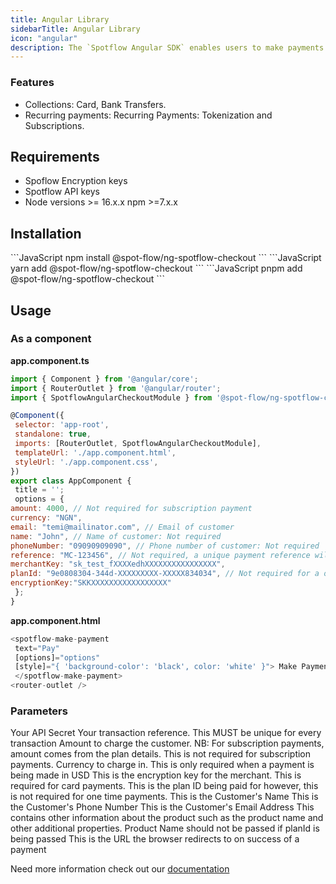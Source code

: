 ```yaml
---
title: Angular Library
sidebarTitle: Angular Library
icon: "angular"
description: The `Spotflow Angular SDK` enables users to make payments seamlessly. It integrates smoothly into your Angular application, providing a streamlined checkout experience.
---
```


### Features
- Collections: Card, Bank Transfers.
- Recurring payments: Recurring Payments: Tokenization and Subscriptions.

## Requirements
- Spoflow Encryption keys
- Spotflow API keys
- Node versions >= 16.x.x npm >=7.x.x

## Installation

<Tabs>
  <Tab title="npm">
    ```JavaScript 
   npm install @spot-flow/ng-spotflow-checkout
    ```
  </Tab>
  <Tab title="yarn">
    ```JavaScript 
   yarn add @spot-flow/ng-spotflow-checkout
    ```
  </Tab>
  <Tab title="pnpm">
    ```JavaScript
  pnpm add @spot-flow/ng-spotflow-checkout
    ```
  </Tab>
</Tabs>

## Usage

### As a component

**app.component.ts**

 ```JavaScript
import { Component } from '@angular/core';
import { RouterOutlet } from '@angular/router';
import { SpotflowAngularCheckoutModule } from '@spot-flow/ng-spotflow-checkout';

@Component({
  selector: 'app-root',
  standalone: true,
  imports: [RouterOutlet, SpotflowAngularCheckoutModule],
  templateUrl: './app.component.html',
  styleUrl: './app.component.css',
})
export class AppComponent {
  title = '';
  options = {
 amount: 4000, // Not required for subscription payment
 currency: "NGN",
 email: "temi@mailinator.com", // Email of customer
 name: "John", // Name of customer: Not required
 phoneNumber: "09090909090", // Phone number of customer: Not required
 reference: "MC-123456", // Not required, a unique payment reference will be generated if not provided
 merchantKey: "sk_test_fXXXXedhXXXXXXXXXXXXXXXX",
 planId: "9e0808304-344d-XXXXXXXXX-XXXXX834034", // Not required for a one time payment
 encryptionKey:"SKKXXXXXXXXXXXXXXXXX"
  };
}
```

**app.component.html**

 ```JavaScript
<spotflow-make-payment 
  text="Pay" 
  [options]="options" 
  [style]="{ 'background-color': 'black', color: 'white' }"> Make Payment 
  </spotflow-make-payment>
<router-outlet />
```

### Parameters

<ParamField path="merchantKey" type="string" required>
 Your API Secret
</ParamField>
<ParamField path="reference" type="string" optional>
  Your transaction reference. This MUST be unique for every transaction
</ParamField>
<ParamField path="amount" type="string" optional>
Amount to charge the customer. NB: For subscription payments, amount comes from the plan details. This is not required for subscription payments.
</ParamField>
<ParamField path="currency" type="string" required>
Currency to charge in.
</ParamField>
<ParamField path="localCurrency" type="string" optional>
This is only required when a payment is being made in USD
</ParamField>
<ParamField path="encryptionKey" type="string" required>
This is the encryption key for the merchant. This is required for card payments.
</ParamField>
<ParamField path="planId" type="string" optional>
This is the plan ID being paid for however, this is not required for one time payments.
</ParamField>
<ParamField path="name" type="string" optional>
This is the Customer's Name
</ParamField>
<ParamField path="phoneNumber" type="string" optional>
This is the Customer's Phone Number
</ParamField>
<ParamField path="email" type="string" required>
This is the Customer's Email Address
</ParamField>
<ParamField path="metadata" type="string" required>
This contains other information about the product such as the product name and other additional properties. Product Name should not be passed if planId is being passed
</ParamField>
<ParamField path="callBackUrl" type="string" optional>
This is the URL the browser redirects to on success of a payment
</ParamField>


Need more information check out our [documentation](https://www.npmjs.com/package/@spot-flow/ng-spotflow-checkout)